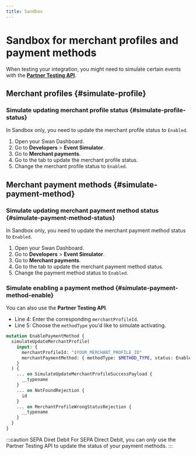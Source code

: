 ```yaml
---
title: Sandbox
---
```


# Sandbox for merchant profiles and payment methods

When testing your integration, you might need to simulate certain events with the [**Partner Testing API**](https://explorer.swan.io/?tab=test-api).

## Merchant profiles {#simulate-profile}

### Simulate updating merchant profile status {#simulate-profile-status}

In Sandbox only, you need to update the merchant profile status to `Enabled`.

1. Open your Swan Dashboard.
1. Go to **Developers** > **Event Simulator**.
1. Go to **Merchant payments**.
1. Go to the tab to update the merchant profile status.
1. Change the merchant profile status to `Enabled`.

## Merchant payment methods {#simulate-payment-method}

### Simulate updating merchant payment method status {#simulate-payment-method-status}

In Sandbox only, you need to update the merchant payment method status to `Enabled`.

1. Open your Swan Dashboard.
1. Go to **Developers** > **Event Simulator**.
1. Go to **Merchant payments**.
1. Go to the tab to update the merchant payment method status.
1. Change the payment method status to `Enabled`.

### Simulate enabling a payment method {#simulate-payment-method-enable}

You can also use the **Partner Testing API**.

- Line 4: Enter the corresponding `merchantProfileId`.
- Line 5: Choose the `methodType` you'd like to simulate activating.

```graphql {4-5} showLineNumbers
mutation EnablePaymentMethod {
  simulateUpdateMerchantProfile(
    input: {
      merchantProfileId: "$YOUR_MERCHANT_PROFILE_ID"
      merchantPaymentMethod: { methodType: $METHOD_TYPE, status: Enabled }
    }
  ) {
    ... on SimulateUpdateMerchantProfileSuccessPayload {
      __typename
    }
    ... on NotFoundRejection {
      id
    }
    ... on MerchantProfileWrongStatusRejection {
      __typename
    }
  }
}
```

:::caution SEPA Diret Debit
For SEPA Direct Debit, you can *only* use the Partner Testing API to update the status of your payment methods.
:::